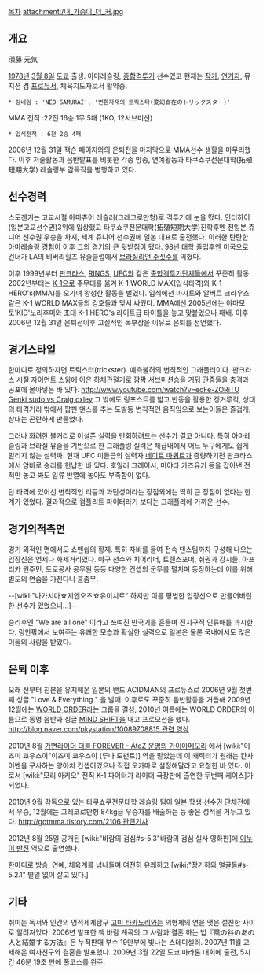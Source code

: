[[목차]]
attachment:/내_가슴이_더_커.jpg
== 개요 ==
須藤 元気

[[1978년]] [[3월 8일]] [[도쿄]] 출생.  아마레슬링, [[종합격투기]] 선수였고 현재는 [[작가]], [[연기자]], 뮤지션 겸 [[프로듀서]], 체육지도자로서 활약중.

 * 링네임 : 'NEO SAMURAI', '변환자재의 트릭스타(変幻自在のトリックスター)'
MMA 전적 :22전 16승 1무 5패 (1KO, 12서브미션)
 * 입식전적 : 6전 2승 4패 

2006년 12월 31일 잭슨 페이지와의 은퇴전을 마지막으로 MMA선수 생활을 마무리했다. 이후 저술활동과 음반발표를 비롯한 각종 방송, 연예활동과 타쿠쇼쿠전문대학(拓殖短期大学) 레슬링부 감독직을 병행하고 있다.

== 선수경력 ==
스도겐키는 고교시절 아마츄어 레슬러(그레코로만형)로 격투기에 눈을 떴다. 인터하이(일본고교선수권)3위에 입상했고 타쿠쇼쿠전문대학(拓殖短期大学)진학후엔 전일본 쥬니어 선수권 우승을 차지, 세계 쥬니어 선수권에 일본 대표로 출전했다. 이러한 탄탄한 아마레슬링 경험이 이후 그의 경기의 큰 뒷받침이 됐다. 98년 대학 졸업후엔 미국으로 건너가 LA의 비버리힐즈 유술클럽에서 [[브라질리언 주짓수]]를 익혔다.

이후 1999년부터 [[판크라스]], [[RINGS]], [[UFC]]와 같은 [[종합격투기]]단체들에서 꾸준히 활동. 2002년부터는 [[K-1]]으로 주무대를 옮겨 K-1 WORLD MAX(입식타격)와 K-1 HERO's(MMA)를 오가며 왕성한 활동을 벌였다. 입식에선 마사토와 알버트 크라우스 같은 K-1 WORLD MAX들의 강호들과 맞서 싸웠다. MMA에선 2005년에는 야마모토'KID'노리후미와 초대 K-1 HERO's 라이트급 타이틀을 놓고 맞붙었으나 패배. 이후 2006년 12월 31일 은퇴전이후 고질적인 목부상을 이유로 은퇴를 선언했다.

== 경기스타일 ==
한마디로 정의하자면 트릭스터(trickster). 예측불허의 변칙적인 그래플러이다. 판크라스 시절 자이언트 스윙에 이은 하체관절기로 깜짝 서브미션승을 거둬 관중들을 충격과 공포에 몰아넣은 바 있다. [[http://www.youtube.com/watch?v=eoFe-ZORiTU Genki sudo vs Craig oxley]] 그 밖에도 링포스트를 밟고 반동을 활용한 캥거루킥, 상대의 타격거리 밖에서 팝핀 댄스를 추는 도발등 변칙적인 움직임으로 보는이들은 즐겁게, 상대는 곤란하게 만들었다.

그러나 화려한 볼거리로 어설픈 실력을 만회하려드는 선수가 결코 아니다. 특히 아마레슬링과 브라질 유술을 기반으로 한 그래플링 실력은 체급내에서 어느 누구에게도 쉽게 밀리지 않는 실력파. 현재 UFC 미들급의 실력자 [[네이트 마쿼트]]가 증량하기전 판크라스에서 암바로 승리를 헌납한 바 있다. 호일러 그레이시, 미야타 카즈유키 등을 잡아낸 전적만 놓고 봐도 일류 반열에 놓아도 부족함이 없다.

단 타격에 있어선 변칙적인 리듬과 과단성이라는 장점외에는 딱히 큰 장점이 없다는 한계가 있었다. 결과적으로 컴플리트 파이터라기 보다는 그래플러에 가까운 선수.

== 경기외적측면 ==
경기 외적인 면에서도 쇼맨쉽의 황제. 특히 자비를 들여 전속 댄스팀까지 구성해 나오는 입장신은 언제나 화제거리였다. 야구 선수와 치어리더, 트랜스포머, 취권과 강시들, 아프리카 원주민, 도로공사 공무원 등등 다양한 컨셉의 군무를 펼치며 등장하는데 이를 위해 별도의 연습을 가진다니 흠좀무.

{{{#!html
<object width="425" height="344"><param name="movie" value="http://www.youtube.com/v/PMxENlbtoDg&hl=ko&fs=1"></param><param name="allowFullScreen" value="true"></param><param name="allowscriptaccess" value="always"></param><embed src="http://www.youtube.com/v/PMxENlbtoDg&hl=ko&fs=1" type="application/x-shockwave-flash" allowscriptaccess="always" allowfullscreen="true" width="425" height="344"></embed></object>}}}

{{{#!html
<object width="425" height="344"><param name="movie" value="http://www.youtube.com/v/LRjCfdJbb6g&hl=ko&fs=1"></param><param name="allowFullScreen" value="true"></param><param name="allowscriptaccess" value="always"></param><embed src="http://www.youtube.com/v/LRjCfdJbb6g&hl=ko&fs=1" type="application/x-shockwave-flash" allowscriptaccess="always" allowfullscreen="true" width="425" height="344"></embed></object>}}}

--[wiki:"나가시마☆지엔오츠☆유이치로" 하지만 이를 평범한 입장신으로 만들어버린 한 선수가 있었으니…]--

승리후엔 "We are all one" 이라고 쓰여진 만국기를 흔들며 전지구적 인류애를 과시한다. 링안팎에서 보여주는 유쾌한 모습과 확실한 실력으로 일본은 물론 국내에서도 많은 이들의 사랑을 받았다.

== 은퇴 이후 ==
오래 전부터 친분을 유지해온 일본의 밴드 ACIDMAN의 프로듀스로 2006년 9월 첫번째 싱글 "Love & Everything " 을 발매. 이후로도 꾸준히 음반활동을 거듭해 2009년 12월에는 [[WORLD ORDER]]라는 그룹을 결성, 2010년 여름에는 WORLD ORDER의 이름으로 동명 음반과 싱글 [[MIND SHIFT]]을 내고 프로모션을 했다. [[http://blog.naver.com/pkystation/10089708815 관련 영상]]

2010년 8월 [[가면라이더 더블 FOREVER - AtoZ 운명의 가이아메모리]] 에서 [wiki:"이즈미 쿄우스이"이즈미 쿄우스이 (루나 도펀트)] 역을 맡았는데 이 캐릭터가 원래는 칸사이벤을 구사하는 양아치 컨셉이었으나 직접 오카마로 설정해달라고 요청한 바 있다. 이로서 [wiki:"모리 아키오" 전직 K-1 파이터가 라이더 극장판에 출연한 두번째 케이스]가 되었다.

2010년 9월 감독으로 있는 타쿠쇼쿠전문대학 레슬링 팀이 일본 학생 선수권 단체전에서 우승, 12월에는 그레코로만형 84kg급 우승자를 배출하는 등 좋은 성적을 거두고 있다. [[http://gotmma.tistory.com/2106 관련기사]]

2012년 8월 25일 공개된 [wiki:"바람의 검심#s-5.3"바람의 검심 실사 영화판]에 [[이누이 반진]] 역으로 출연했다.

한마디로 방송, 연예, 체육계를 넘나들며 여전히 유쾌하고 [wiki:"장기하와 얼굴들#s-5.2.1" 별일 없이 살고 있다.]

== 기타 ==
취미는 독서와 인간의 영적세계탐구
[[고미 타카노리]]와는 의형제의 연을 맺은 절친한 사이로 알려져있다.
2006년 발표한 책 바람 계곡의 그 사람과 결혼 하는 법『風の谷のあの人と結婚する方法』은 누적판매 부수 19만부에 빛나는 스테디셀러.
2007년 11월 교제해온 여자친구와 결혼을 발표했다.
2009년 3월 22일 도쿄 마라톤 대회에 출전, 5시간 46분 19초 만에 풀코스를 완주.
